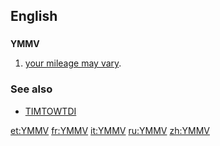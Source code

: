 ==English==

==={{initialism-old|en}}===
'''YMMV'''

# {{Internet}} [[your mileage may vary]].

===See also===
* [[TIMTOWTDI]]

[[et:YMMV]]
[[fr:YMMV]]
[[it:YMMV]]
[[ru:YMMV]]
[[zh:YMMV]]